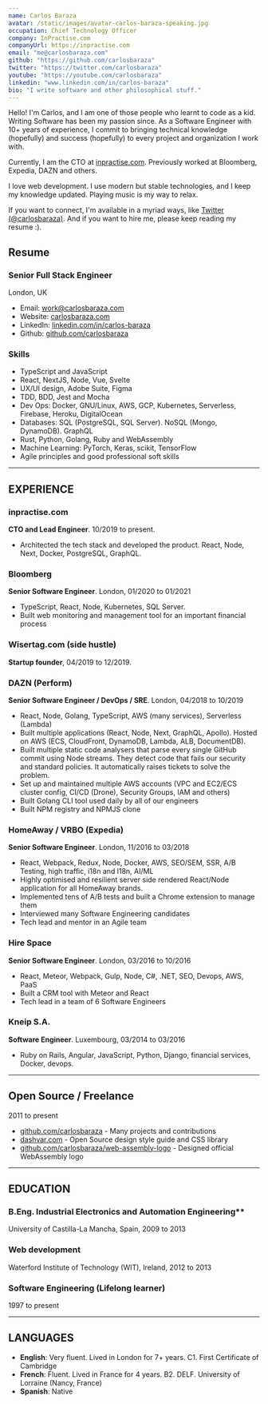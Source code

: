 ```yaml
---
name: Carlos Baraza
avatar: /static/images/avatar-carlos-baraza-speaking.jpg
occupation: Chief Technology Officer
company: InPractise.com
companyUrl: https://inpractise.com
email: "me@carlosbaraza.com"
github: "https://github.com/carlosbaraza"
twitter: "https://twitter.com/carlosbaraza"
youtube: "https://youtube.com/carlosbaraza"
linkedin: "www.linkedin.com/in/carlos-baraza"
bio: "I write software and other philosophical stuff."
---
```


Hello! I'm Carlos, and I am one of those people who learnt to code as a kid. Writing Software has been my passion since. As a Software Engineer with 10+ years of experience, I commit to bringing technical knowledge (hopefully) and success (hopefully) to every project and organization I work with.

Currently, I am the CTO at [inpractise.com](https://inpractise.com). Previously worked at Bloomberg, Expedia, DAZN and others.

I love web development. I use modern but stable technologies, and I keep my knowledge updated. Playing music is my way to relax.

If you want to connect, I'm available in a myriad ways, like [Twitter (@carlosbaraza)](https://twitter.com/carlosbaraza). And if you want to hire me, please keep reading my resume :).

## Resume

### Senior Full Stack Engineer

London, UK

- Email: [work@carlosbaraza.com](mailto:work@carlosbaraza.com)
- Website: [carlosbaraza.com](https://carlosbaraza.com)
- LinkedIn: [linkedin.com/in/carlos-baraza](https://linkedin.com/in/carlos-baraza)
- Github: [github.com/carlosbaraza](https://github.com/carlosbaraza)

### Skills

- TypeScript and JavaScript
- React, NextJS, Node, Vue, Svelte
- UX/UI design, Adobe Suite, Figma
- TDD, BDD, Jest and Mocha
- Dev Ops: Docker, GNU/Linux, AWS, GCP, Kubernetes, Serverless, Firebase, Heroku, DigitalOcean
- Databases: SQL (PostgreSQL, SQL Server). NoSQL (Mongo, DynamoDB). GraphQL
- Rust, Python, Golang, Ruby and WebAssembly
- Machine Learning: PyTorch, Keras, scikit, TensorFlow
- Agile principles and good professional soft skills

---

## EXPERIENCE

### inpractise.com

**CTO and Lead Engineer**. 10/2019 to present.

- Architected the tech stack and developed the product. React, Node, Next, Docker, PostgreSQL, GraphQL.

### Bloomberg

**Senior Software Engineer**. London, 01/2020 to 01/2021

- TypeScript, React, Node, Kubernetes, SQL Server.
- Built web monitoring and management tool for an important financial process

### Wisertag.com (side hustle)

**Startup founder**, 04/2019 to 12/2019.

### DAZN (Perform)

**Senior Software Engineer / DevOps / SRE**. London, 04/2018 to 10/2019

- React, Node, Golang, TypeScript, AWS (many services), Serverless (Lambda)
- Built multiple applications (React, Node, Next, GraphQL, Apollo). Hosted on AWS (ECS, CloudFront, DynamoDB, Lambda, ALB, DocumentDB).
- Built multiple static code analysers that parse every single GitHub commit using Node streams. They detect code that fails our security and standard policies. It automatically raises tickets to solve the problem.
- Set up and maintained multiple AWS accounts (VPC and EC2/ECS cluster config, CI/CD (Drone), Security Groups, IAM and others)
- Built Golang CLI tool used daily by all of our engineers
- Built NPM registry and NPMJS clone

### HomeAway / VRBO (Expedia)

**Senior Software Engineer**. London, 11/2016 to 03/2018

- React, Webpack, Redux, Node, Docker, AWS, SEO/SEM, SSR, A/B Testing, high traffic, i18n and l18n, AI/ML
- Highly optimised and resilient server side rendered React/Node application for all HomeAway brands.
- Implemented tens of A/B tests and built a Chrome extension to manage them
- Interviewed many Software Engineering candidates
- Tech lead and mentor in an Agile team

### Hire Space

**Senior Software Engineer**. London, 03/2016 to 10/2016

- React, Meteor, Webpack, Gulp, Node, C#, .NET, SEO, Devops, AWS, PaaS
- Built a CRM tool with Meteor and React
- Tech lead in a team of 6 Software Engineers

### Kneip S.A.

**Software Engineer**. Luxembourg, 03/2014 to 03/2016

- Ruby on Rails, Angular, JavaScript, Python, Django, financial services, Docker, devops.

---

## Open Source / Freelance

2011 to present

- [github.com/carlosbaraza](https://github.com/carlosbaraza) - Many projects and contributions
- [dashvar.com](https://dashvar.com) - Open Source design style guide and CSS library
- [github.com/carlosbaraza/web-assembly-logo](github.com/carlosbaraza/web-assembly-logo) - Designed official WebAssembly logo

---

## EDUCATION

### B.Eng. Industrial Electronics and Automation Engineering\*\*

University of Castilla-La Mancha, Spain, 2009 to 2013

### Web development

Waterford Institute of Technology (WIT), Ireland, 2012 to 2013

### Software Engineering (Lifelong learner)

1997 to present

---

## LANGUAGES

- **English**: Very fluent. Lived in London for 7+ years. C1. First Certificate of Cambridge
- **French**: Fluent. Lived in France for 4 years. B2. DELF. University of Lorraine (Nancy, France)
- **Spanish**: Native
